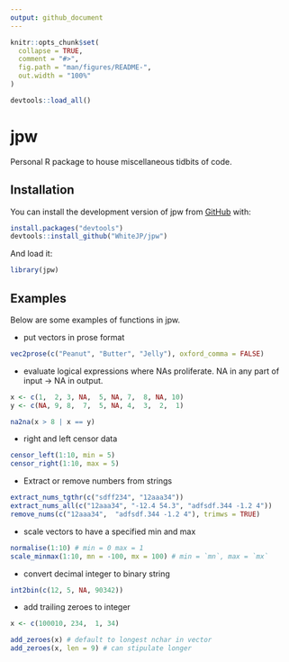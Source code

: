 ```yaml
---
output: github_document
---
```


<!-- README.md is generated from README.Rmd. Please edit that file -->

```r
knitr::opts_chunk$set(
  collapse = TRUE,
  comment = "#>",
  fig.path = "man/figures/README-",
  out.width = "100%"
)

devtools::load_all()
```

# jpw

<!-- badges: start -->
<!-- badges: end -->

Personal R package to house miscellaneous tidbits of code. 

## Installation

You can install the development version of jpw from [GitHub](https://github.com/) with:

```r
install.packages("devtools")
devtools::install_github("WhiteJP/jpw")

```

And load it: 

```r
library(jpw)
```

## Examples

Below are some examples of functions in jpw.

* put vectors in prose format

```r
vec2prose(c("Peanut", "Butter", "Jelly"), oxford_comma = FALSE)
```

* evaluate logical expressions where NAs proliferate. NA in any part of input 
-> NA in output.

```r
x <- c(1,  2, 3, NA,  5, NA, 7,  8, NA, 10)
y <- c(NA, 9, 8,  7,  5, NA, 4,  3,  2,  1)

na2na(x > 8 | x == y)

```

* right and left censor data

```r
censor_left(1:10, min = 5)
censor_right(1:10, max = 5)
```

* Extract or remove numbers from strings

```r
extract_nums_tgthr(c("sdff234", "12aaa34"))
extract_nums_all(c("12aaa34", "-12.4 54.3", "adfsdf.344 -1.2 4"))
remove_nums(c("12aaa34",  "adfsdf.344 -1.2 4"), trimws = TRUE)

```

* scale vectors to have a specified min and max

```r
normalise(1:10) # min = 0 max = 1
scale_minmax(1:10, mn = -100, mx = 100) # min = `mn`, max = `mx`

```

* convert decimal integer to binary string

```r
int2bin(c(12, 5, NA, 90342))

```

* add trailing zeroes to integer

```r
x <- c(100010, 234,  1, 34)

add_zeroes(x) # default to longest nchar in vector
add_zeroes(x, len = 9) # can stipulate longer
```


